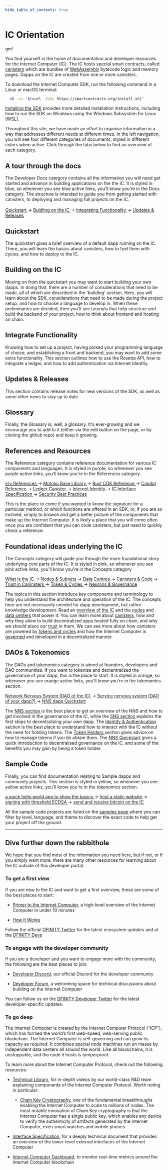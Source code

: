 ```yaml
---
hide_table_of_contents: true
---
```



# IC Orientation

gm!

You find yourself in the home of documentation and developer resources for the Internet Computer (IC).
The IC hosts special smart contracts, called [canisters](https://medium.com/dfinity/software-canisters-an-evolution-of-smart-contracts-internet-computer-f1f92f1bfffb) which are bundles of [WebAssembly](https://webassembly.org/) bytecode logic and memory pages.
Dapps on the IC are created from one or more canisters.

To download the Internet Computer SDK, run the following command in a Linux or macOS terminal:

``` bash
  sh -ci "$(curl -fsSL https://smartcontracts.org/install.sh)"
```

[Installing the SDK](build/install-upgrade-remove) provides more detailed installation instructions, including how to run the SDK on Windows using the Windows Subsystem for Linux (WSL).

<!-- :::note

Qualified developers can access $20 worth of free cycles to begin deploying canister smart contracts to the Internet Computer blockchain. [Claim your free cycles](https://faucet.dfinity.org/auth)

::: -->
Throughout this site, we have made an effort to organise information in a way that addresses different needs at different times.
In the left navigation, you will see four different categories of documents, styled in different colors when active.
Click through the tabs below to find an overview of each category.

<Tabs>
  <TabItem value="docs" label='Developer Docs' attributes={{className: styles.docs}}>
    <h2> A tour through the docs </h2>
    <p>The Developer Docs category contains all the information you will need get started and advance in building applications on the the IC.
      It is styled in blue, so whenever you see blue active links, you'll know you're in the Docs category.
      The structure is intended to guide you from getting started with canisters, to deploying and managing full projects on the IC.
    <br></br>
    <a href="quickstart/hello10mins"> Quickstart </a> &rarr;
    <a href="build/"> Buidling on the IC </a> &rarr;
    <a href="integrations/internet-identity/integrate-identity"> Integrating Functionality </a> &rarr;
    <a href="updates/release-notes/sdk-release-notes"> Updates & Releases </a>
    </p>
    <h2> Quickstart </h2>
    <p>The quickstart gives a brief overview of a default dapp running on the IC. There, you will learn the basics about canisters, how to fuel them with cycles, and how to deploy to the IC.</p>
    <h2> Building on the IC </h2>
    <p> Moving on from the quickstart you may want to start building your own dapps. In doing that, there are a number of considerations that need to be made, all of which are described in the 'building' section. Here, you will learn about the SDK, considerations that need to be made during the project setup, and how to choose a language to develop in.
      When these preliminaries are decided, then you'll see tutorials that help structure and build the backend of your project, how to think about frontend and hosting on chain.</p>
    <h2> Integrate Functionality </h2>
    <p> Knowing how to set up a project, having picked your programming language of choice, and establishing a front and backend, you may want to add some extra functionality.
      This section outlines how to use the Rosetta API, how to integrate a ledger, and how to add authentication via Internet Identity.</p>
    <h2> Updates & Releases </h2>
    <p> This section contains release notes for new versions of the SDK, as well as some other news to stay up to date. </p>
    <h2> Glossary </h2>
    <p> Finally, the Glossary is, well, a glossary. It's ever-growing and we encourage you to add to it (either via the edit button on the page, or by cloning the github repo) and keep it growing. </p>

  </TabItem>
  <TabItem value="refs" label='References' attributes={{className: styles.refs}}>
    <h2> References and Resources </h2>
    <p>The Reference category contains reference documentation for various IC components and languages.
    It is styled in purple, so whenever you see purple active links, you'll know you're in the References category.</p>
    <p><a href='../references/cli-reference'> <code>dfx</code> References </a> &rarr;
    <a href='../references/motoko-ref/array'> Motoko Base Library </a> &rarr;
    <a href='https://docs.rs/ic-cdk/latest/ic_cdk/'> Rust CDK Reference </a> &rarr;
    <a href='../references/candid-ref'> Candid Reference </a> &rarr;
    <a href='../references/ledger'> Ledger Canister </a> &rarr;
    <a href='../references/ii-spec'> Internet Identity </a> &rarr;
    <a href='../references/ic-interface-spec'> IC Interface Specification </a> &rarr;
    <a href='../references/security'> Security Best Practices </a></p>
    <p> This is the place to come if you wanted to know the signature for a particular method, or which functions are offered in an SDK, or, if you are so inclined, simply to browse and get a better picture of the components that make up the Internet Computer.
      It is likely a place that you will come often once you are confident that you can code canisters, but just need to quickly check a reference. </p>
  </TabItem>
  <TabItem value="concepts" label='Concepts' attributes={{className: styles.concepts}}>
    <h2> Foundational ideas underlying the IC </h2>
    <p> The Concepts category will guide you through the more foundational story underlying core parts of the IC.
      It is styled in pink, so whenever you see pink active links, you'll know you're in the Concepts category </p>
      <p><a href='../concepts/what-is-IC'> What is the IC </a> &rarr;
      <a href='../concepts/nodes-subnets'> Nodes & Subnets </a> &rarr;
      <a href='../concepts/data-centers'> Data Centres </a> &rarr;
      <a href='../concepts/canisters-code'> Canisters & Code </a> &rarr;
      <a href='../concepts/trust-in-canisters'> Trust in Caninsters </a> &rarr;
      <a href='../concepts/tokens-cycles'> Token & Cycles </a> &rarr;
      <a href='../concepts/governance'> Neurons & Governance </a> </p>
      <p>The topics in this section introduce key components and terminology to help you understand the architecture and operation of the IC. The concepts here are not necessarily needed for dapp development, but rather knowledge development.
        Read an <a href='../concepts/what-is-IC'>overview of the IC</a> and the <a href='../concepts/nodes-subnets'>nodes</a> and <a href='../concepts/data-centers'>data centers</a> that power it.
        You can learn more about <a href='../concepts/canisters-code'>canisters</a>, how and why they allow to build decentralized apps hosted fully on chain, and why we should place our <a href='../concepts/trust-in-canisters'>trust</a> in them.
        We can see more about how canisters are powered by <a href='../concepts/tokens-cycles'>tokens and cycles</a> and how the Internet Computer is <a href='../concepts/governance'>governed</a> and developed in a decentralized manner. </p>
  </TabItem>
  <TabItem value="tokens" label='DAOs & Tokenomics' attributes={{className: styles.tokens}}>
    <h2> DAOs & Tokenomics </h2>
    <p>The DAOs and tokenomics category is aimed at founders, developers and DAO communities. If you want to tokenize and dectentralized the governance of your dapp, this is the place to start.
    It is styled in orange, so whenever you see orange active links, you'll know you're in the tokenomics section. </p>
    <p><a href='../tokenomics/nns/nns-intro'> Network Nervous System (DAO of the IC) </a> &rarr;
    <a href='../tokenomics/sns/sns-intro-tokens'> Service nervous system (DAO of your dapp?) </a> &rarr;
    <a href='../tokenomics/token-holders/nns-app-quickstart'> NNS dapp Quickstart</a></p>
    <p> The <a href='../tokenomics/nns/'> NNS section </a> is the best place to get an overview of the NNS and how to get involved in the governance of the IC, while the <a href='../tokenomics/sns/'> SNS section </a> explains the first steps to decentralizing your own dapp.
    The <a href='../tokenomics/identity-auth/what-is-ic-identity'> Identity & Authentication </a> section is the best place to understand how to interact with the IC without the need for holding tokens.
    The <a href='../tokenomics/token-holders'> Token Holders </a> section gives advice on how to manage tokens if you do obtain them.
    The <a href='../tokenomics/token-holders/nns-app-quickstart'> NNS Quickstart</a>  gives a quick introduction to decentralised governance on the IC, and some of the benefits you may gain by being a token holder.</p>
  </TabItem>
  <TabItem value="samples" label='Sample Code' attributes={{className: styles.samples}}>
    <h2> Sample Code </h2>
    <p>Finally, you can find documentation relating to Sample dapps and community projects.
      This section is styled in yellow, so whenever you see yellow active links, you'll know you're in the tokenomics section. </p>
    <p><a href='../samples/hello'> a quick hello world app to show the basics </a> &rarr;
    <a href='../samples/host-a-website'> host a static website </a> &rarr;
    <a href='../samples/t-ecdsa-sample'> signing with threshold ECDSA </a> &rarr;
    <a href='../samples/deploying-your-first-bitcoin-dapp'> send and receive bitcoin on the IC </a></p>
    <p> All the sample code projects are listed on the <a href='/samples'> samples page </a> where you can filter by level, language, and theme to discover the exact code to help get your project off the ground.</p>
  </TabItem>
</Tabs>

---

## Dive further down the rabbithole
We hope that you find most of the information you need here, but if not, or if you simply want more,  there are many other resources for learning about the IC outside of this developer portal.

### To get a first view
If you are new to the IC and want to get a first overview, these are some of the best places to start:

- [Primer to the Internet Computer](https://www.youtube.com/watch?v=YWHTNr8RZHg&list=PLuhDt1vhGcrf4DgKZecU3ar_RA1cB0vUT&index=17&ab_channel=DFINITY), a high-level overview of the Internet Computer in under 10 minutes

- [How it Works](/how-it-works)

Follow the official [DFINITY Twitter](https://twitter.com/dfinity) for the latest ecosystem updates and at the [DFINITY Devs](https://twitter.com/DFINITYdev)

### To engage with the developer community

If you are a developer and you want to engage more with the community, the following are the best places to join:

-   [Developer Discord](https://discord.gg/cA7y6ezyE2), our official Discord for the developer community

-   [Developer Forum](https://forum.dfinity.org/), a welcoming space for technical discussions about building on the Internet Computer

You can follow us on the [DFINITY Developer Twitter](https://twitter.com/dfinitydev) for the latest developer-specific updates.

### To go deep

The Internet Computer is created by the Internet Computer Protocol (“ICP”), which has formed the world’s first web-speed, web-serving public blockchain. The Internet Computer is self-governing and can grow its capacity as required. It combines special node machines run en masse by independent data centers all around the world. Like all blockchains, it is unstoppable, and the code it hosts is tamperproof.

To learn more about the Internet Computer Protocol, check out the following resources:

-   [Technical Library](https://internetcomputer.org/how-it-works/), for in-depth videos by our world-class R&D team explaining components of the Internet Computer Protocol. Worth noting in particular:

    -   [Chain Key Cryptography](https://internetcomputer.org/how-it-works/chain-key-technology), one of the fundamental breakthroughs enabling the Internet Computer to scale to millions of nodes. The most notable innovation of Chain Key cryptography is that the Internet Computer has a single public key, which enables any device to verify the authenticity of artifacts generated by the Internet Computer, even smart watches and mobile phones.

-   [Interface Specification](../references/ic-interface-spec), for a deeply technical document that provides an overview of the lower-level external interfaces of the Internet Computer

-   [Internet Computer Dashboard](https://dashboard.internetcomputer.org/), to monitor real-time metrics around the Internet Computer blockchain
